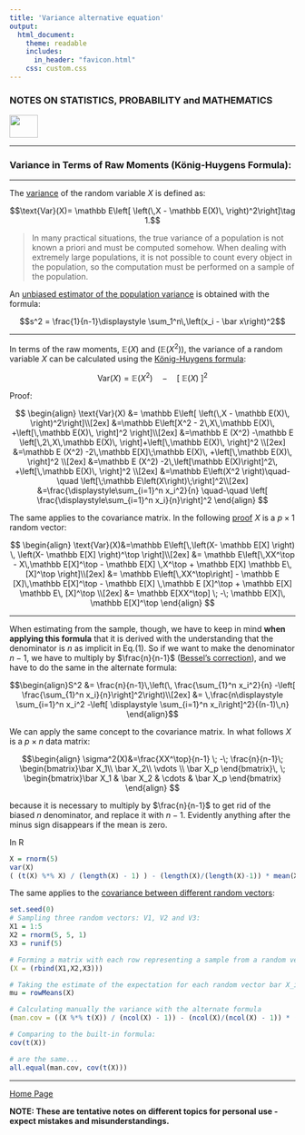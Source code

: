 ```yaml
---
title: 'Variance alternative equation'
output: 
  html_document:
    theme: readable
    includes:
      in_header: "favicon.html" 
    css: custom.css
---
```



### **NOTES ON STATISTICS, PROBABILITY and MATHEMATICS**

<a href="http://rinterested.github.io/statistics/index.html">
<img HEIGHT="40" WIDTH="50" src="logo.PNG"></a>

---

### Variance in Terms of Raw Moments (König-Huygens Formula):

---

The [variance](https://en.wikipedia.org/wiki/Variance) of the random variable $X$ is defined as:

$$\text{Var}(X)= \mathbb E\left[ \left(\,X - \mathbb E(X)\,   \right)^2\right]\tag 1.$$

> In many practical situations, the true variance of a population is not known a priori and must be computed somehow. When dealing with extremely large populations, it is not possible to count every object in the population, so the computation must be performed on a sample of the population. 

An [unbiased estimator of the population variance](https://en.wikipedia.org/wiki/Variance#Sample_variance) is obtained with the formula:

$$s^2 = \frac{1}{n-1}\displaystyle \sum_1^n\,\left(x_i - \bar x\right)^2$$

---

In terms of the raw moments, $\mathbb E(X)$ and $(\mathbb E(X^2))$, the variance of a random variable $X$ can be calculated using the [König-Huygens formula](https://en.wikipedia.org/wiki/Algebraic_formula_for_the_variance):

$$\text{Var}(X) = \mathbb E\left(X^2 \right)\quad-\quad \left[\;\mathbb E\left(X\right)\;\right]^2$$

Proof:

$$
\begin{align}
\text{Var}(X) &= \mathbb E\left[ \left(\,X - \mathbb E(X)\,   \right)^2\right]\\[2ex]
&=\mathbb E\left[X^2 - 2\,X\,\mathbb E(X)\, +\left[\,\mathbb E(X)\, \right]^2  \right]\\[2ex]
&=\mathbb E (X^2) -\mathbb E \left[\,2\,X\,\mathbb E(X)\, \right]+\left[\,\mathbb E(X)\, \right]^2  \\[2ex]
&=\mathbb E (X^2) -2\,\mathbb E[X]\;\mathbb E(X)\, +\left[\,\mathbb E(X)\, \right]^2  \\[2ex]
&=\mathbb E (X^2) -2\,\left[\mathbb E(X)\right]^2\, +\left[\,\mathbb E(X)\, \right]^2  \\[2ex]
&=\mathbb E\left(X^2 \right)\quad-\quad \left[\;\mathbb E\left(X\right)\;\right]^2\\[2ex]
&=\frac{\displaystyle\sum_{i=1}^n x_i^2}{n}  \quad-\quad \left[  \frac{\displaystyle\sum_{i=1}^n x_i}{n}\right]^2
\end{align}
$$


The same applies to the covariance matrix. In the following [proof](https://www.statlect.com/fundamentals-of-probability/covariance-matrix) $X$ is a $p\times 1$ random vector:

$$
\begin{align}
\text{Var}(X)&=\mathbb E\left[\,\left(X- \mathbb E[X] \right) \, \left(X- \mathbb E[X] \right)^\top  \right]\\[2ex]
&= \mathbb E\left[\,XX^\top - X\,\mathbb E[X]^\top - \mathbb E[X] \,X^\top + \mathbb E[X] \mathbb E\, [X]^\top  \right]\\[2ex]
&= \mathbb E\left[\,XX^\top\right] - \mathbb E [X]\,\mathbb E[X]^\top - \mathbb E[X] \,\mathbb E [X]^\top + \mathbb E[X] \mathbb E\, [X]^\top  \\[2ex]
&= \mathbb E[XX^\top] \; -\; \mathbb E[X]\, \mathbb E[X]^\top
\end{align}
$$

---

When estimating from the sample, though, we have to keep in mind **when applying this formula** that it is derived with the understanding that the denominator is $n$ as implicit in Eq.$(1)$. So if we want to make the denominator $n-1$, we have to multiply by $\frac{n}{n-1}$ ([Bessel's correction](https://en.wikipedia.org/wiki/Bessel%27s_correction)), and we have to do the same in the alternate formula:

$$\begin{align}S^2 &=
\frac{n}{n-1}\,\left(\, \frac{\sum_{1}^n x_i^2}{n}  -\left[  \frac{\sum_{1}^n x_i}{n}\right]^2\right)\\[2ex]
&=
 \,\frac{n\displaystyle \sum_{i=1}^n x_i^2  -\left[ \displaystyle \sum_{i=1}^n  x_i\right]^2}{(n-1)\,n}
\end{align}$$

We can apply the same concept to the covariance matrix. In what follows $X$ is a $p \times n$ data matrix:

$$\begin{align}
\sigma^2(X)&=\frac{XX^\top}{n-1} \; -\; \frac{n}{n-1}\; \begin{bmatrix}\bar X_1\\ \bar X_2\\ \vdots \\ \bar X_p \end{bmatrix}\,  
\; \begin{bmatrix}\bar X_1 & \bar X_2 & \cdots & \bar X_p \end{bmatrix} 
\end{align}
$$

because it is necessary to multiply by $\frac{n}{n-1}$ to get rid of the biased $n$ denominator, and replace it with $n-1$. Evidently anything after the minus sign disappears if the mean is zero.



In R

```r
X = rnorm(5)
var(X)
( (t(X) %*% X) / (length(X) - 1) ) - (length(X)/(length(X)-1)) * mean(X)^2
```


The same applies to the [covariance between different random vectors](https://stats.stackexchange.com/a/285358/67822):

```r
set.seed(0)
# Sampling three random vectors: V1, V2 and V3:
X1 = 1:5
X2 = rnorm(5, 5, 1)
X3 = runif(5)

# Forming a matrix with each row representing a sample from a random vector:
(X = (rbind(X1,X2,X3)))

# Taking the estimate of the expectation for each random vector bar X_i:
mu = rowMeans(X)

# Calculating manually the variance with the alternate formula
(man.cov = ((X %*% t(X)) / (ncol(X) - 1)) - (ncol(X)/(ncol(X) - 1)) * (mu %*% t(mu)))

# Comparing to the built-in formula:
cov(t(X))

# are the same...
all.equal(man.cov, cov(t(X)))
```

---
<a href="http://rinterested.github.io/statistics/index.html">Home Page</a>

**NOTE: These are tentative notes on different topics for personal use - expect mistakes and misunderstandings.**
